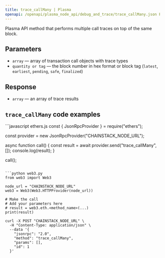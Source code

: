 ```yaml
---
title: trace_callMany | Plasma
openapi: /openapi/plasma_node_api/debug_and_trace/trace_callMany.json POST /be84184cd12967be5a65d06651c60085
---
```


Plasma API method that performs multiple call traces on top of the same block.

## Parameters

* `array` — array of transaction call objects with trace types
* `quantity or tag` — the block number in hex format or block tag (`latest`, `earliest`, `pending`, `safe`, `finalized`)

## Response

* `array` — an array of trace results

## `trace_callMany` code examples

<CodeGroup>
```javascript ethers.js
const { JsonRpcProvider } = require("ethers");

const provider = new JsonRpcProvider("CHAINSTACK_NODE_URL");

async function call() {
  const result = await provider.send("trace_callMany", []);
  console.log(result);
}

call();
```

```python web3.py
from web3 import Web3

node_url = "CHAINSTACK_NODE_URL"
web3 = Web3(Web3.HTTPProvider(node_url))

# Make the call
# Add your parameters here
# result = web3.eth.<method_name>(...)
print(result)
```

```shell cURL
curl -X POST "CHAINSTACK_NODE_URL" \
  -H "Content-Type: application/json" \
  --data '{
    "jsonrpc": "2.0",
    "method": "trace_callMany",
    "params": [],
    "id": 1
  }'
```
</CodeGroup>
